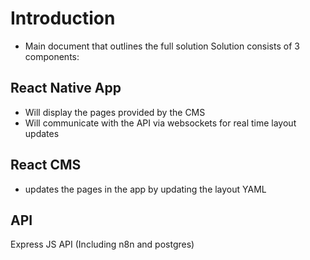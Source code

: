 
<Meta title="1. Introduction" />

# Introduction
- Main document that outlines the full solution
Solution consists of 3 components:
## React Native App
- Will display the pages provided by the CMS
- Will communicate with the API via websockets for real time layout updates
## React CMS
- updates the pages in the app by updating the layout YAML
## API
Express JS API (Including n8n and postgres)